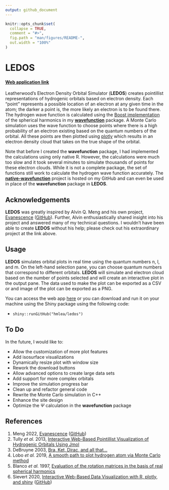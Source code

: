 ```yaml
---
output: github_document
---
```


<!-- README.md is generated from README.Rmd. Please edit that file -->

```r
knitr::opts_chunk$set(
  collapse = TRUE,
  comment = "#>",
  fig.path = "man/figures/README-",
  out.width = "100%"
)
```

# LEDOS

<!-- badges: start -->

<!-- badges: end -->

#### [Web application link](https://hmlea.shinyapps.io/ledos/)

Leatherwood's Electron Density Orbital Simulator (**LEDOS**) creates pointillist representations of hydrogenic orbitals based on electron density. Each "point" represents a possible location of an electron at any given time in the atom; the darker a point is, the more likely an electron is to be found there. The hydrogen wave function is calculated using the [Boost implementation](https://www.boost.org/doc/libs/1_80_0/libs/math/doc/html/math_toolkit/sf_poly/sph_harm.html) of the spherical harmonics in my [**wavefunction**](https://github.com/hmlea/wavefunction) package. A Monte Carlo simulation uses the wave function to choose points where there is a high probability of an electron existing based on the quantum numbers of the orbital. All these points are then plotted using [plotly](https://github.com/plotly/plotly.R) which results in an electron density cloud that takes on the true shape of the orbital.

Note that before I created the **wavefunction** package, I had implemented the calculations using only native R. However, the calculations were much too slow and it took several minutes to simulate thousands of points for these electron clouds. While it is not a complete package, the set of functions still work to calculate the hydrogen wave function accurately. The [**native-wavefunction**](https://github.com/hmlea/native-wavefunction) project is hosted on my GitHub and can even be used in place of the **wavefunction** package in **LEDOS**.

## Acknowledgements

**LEDOS** was greatly inspired by Alvin Q. Meng and his own project, [Evanescence](https://al2me6.github.io/evanescence) ([GitHub](https://github.com/al2me6/evanescence)). Further, Alvin enthusiastically shared insight into his project and answered many of my technical questions. I wouldn't have been able to create **LEDOS** without his help; please check out his extraordinary project at the link above.

## Usage

**LEDOS** simulates orbital plots in real time using the quantum numbers n, l, and m. On the left-hand selection pane, you can choose quantum numbers that correspond to different orbitals. **LEDOS** will simulate and electron cloud based on the number of points selected and will create an interactive plot in the output pane. The data used to make the plot can be exported as a CSV or and image of the plot can be exported as a PNG.

You can access the web app [here](https://hmlea.shinyapps.io/ledos/) or you can download and run it on your machine using the Shiny package using the following code:

-   `shiny::runGitHub("hmlea/ledos")`

## To Do

In the future, I would like to:

-   Allow the customization of more plot features
-   Add isosurface visualizations
-   Dynamically resize plot with window size
-   Rework the download buttons
-   Allow advanced options to create large data sets
-   Add support for more complex orbitals
-   Improve the simulation progress bar
-   Clean up and refactor general code
-   Rewrite the Monte Carlo simulation in C++
-   Enhance the site design
-   Optimize the $\Psi$ calculation in the **wavefunction** package

## References

1.    Meng 2022, [Evanescence](https://al2me6.github.io/evanescence) ([GitHub](https://github.com/al2me6/evanescence))
2.    Tully *et al.* 2013, [Interactive Web-Based Pointillist Visualization of Hydrogenic Orbitals Using Jmol](https://doi.org/10.1021/ed300393s)
3.    DeBruyne 2003, [Bra, Ket, Dirac, and all that...](https://faculty.washington.edu/seattle/physics441/441xxxindex.html)
4.    Lobo *et al.* 2019, [A smooth path to plot hydrogen atom via Monte Carlo method](https://doi.org/10.1590/1806-9126-RBEF-2019-0073)
5.    Blanco *et al.* 1997, [Evaluation of the rotation matrices in the basis of real spherical harmonics](https://doi.org/10.1016/S0166-1280(97)00185-1)
6.    Sievert 2020, [Interactive Web-Based Data Visualization with R, plotly,
  and shiny](https://plotly-r.com/) ([GitHub](https://github.com/plotly/plotly.R))


